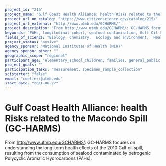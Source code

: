 ```yaml
---
project_id: "215"
project_name: "Gulf Coast Health Alliance: health Risks related to the Macondo Spill (GC-HARMS)"
project_url_on_catalog: "https://www.citizenscience.gov/catalog/215/"
project_url_external: "http://www.utmb.edu/GCHARMS/"
project_description: "From http://www.utmb.edu/GCHARMS/: GC-HARMS focuses on understanding the long-term health effects of the 2010 Gulf oil spill, resulting from the consumption of seafood contaminated by petrogenic Polycyclic Aromatic Hydrocarbons (PAHs)."
keywords: "PAHs, longitudinal cohort, seafood contamination, Gulf Oil Spill"
fields_of_science: "Biology, Chemistry,  Ecology and environment,  Health and medicine"
project_status: "active"
agency_sponsor: "National Institutes of Health (NIH)"
agency_sponsor_other: ""
geographic_scope: "regional"
participant_age: "elementary_school_children, families, general_public, middle_school_children, teens"
project_goals: ""
participation_tasks: "measurement, specimen_sample_collection"
scistarter: "false"
email: "coelferi@utmb.edu"
start_date: "2011-06-27"
---
```


# Gulf Coast Health Alliance: health Risks related to the Macondo Spill (GC-HARMS)

From http://www.utmb.edu/GCHARMS/: GC-HARMS focuses on understanding the long-term health effects of the 2010 Gulf oil spill, resulting from the consumption of seafood contaminated by petrogenic Polycyclic Aromatic Hydrocarbons (PAHs).
